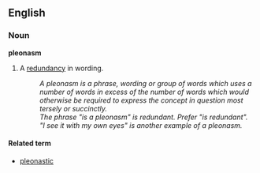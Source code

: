 ==English==
=== Noun ===
'''pleonasm'''

# A [[redundancy]] in wording.
#: ''A pleonasm is a phrase, wording or group of words which uses a number of words in excess of the number of words which would otherwise be required to express the concept in question most tersely or succinctly.''
#: ''The phrase "is a pleonasm" is redundant.  Prefer "is redundant".'' 
#: ''"I see it with my own eyes" is another example of a pleonasm.''

====Related term====
*[[pleonastic]]